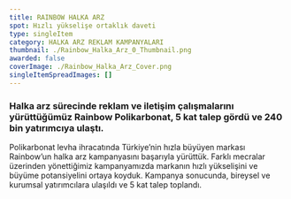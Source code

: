 ```yaml
---
title: RAINBOW HALKA ARZ
spot: Hızlı yükselişe ortaklık daveti
type: singleItem
category: HALKA ARZ REKLAM KAMPANYALARI
thumbnail: ./Rainbow_Halka_Arz_0_Thumbnail.png
awarded: false
coverImage: ./Rainbow_Halka_Arz_Cover.png
singleItemSpreadImages: []
---
```


### Halka arz sürecinde reklam ve iletişim çalışmalarını yürüttüğümüz Rainbow Polikarbonat, 5 kat talep gördü ve 240 bin yatırımcıya ulaştı.

Polikarbonat levha ihracatında Türkiye’nin hızla büyüyen markası Rainbow’un halka arz kampanyasını başarıyla yürüttük. Farklı mecralar üzerinden yönettiğimiz kampanyamızda markanın hızlı yükselişini ve büyüme potansiyelini ortaya koyduk. Kampanya sonucunda, bireysel ve kurumsal yatırımcılara ulaşıldı ve 5 kat talep toplandı.
